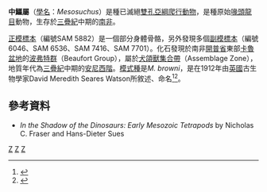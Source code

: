 {{Automatic taxobox
| taxon = Mesosuchus
| authority = Watson, 1912
| image=Mesosuchus BW.jpg
| image_caption = 中鱷的想像圖
| fossil_range = {{fossil_range|246}}
| type_species = '''中鱷 ''Mesosuchus browni'''''
| type_species_authority = Watson, 1912 
}}

'''中鱷屬'''（[[學名|學名]]：''Mesosuchus''）是種已滅絕[[雙孔亞綱|雙孔亞綱]][[爬行動物|爬行動物]]，是種原始[[喙頭龍目|喙頭龍目]]動物，生存於[[三疊紀|三疊紀]]中期的[[南非|南非]]。

[[正模標本|正模標本]]（編號SAM 5882）是一個部分身體骨骼，另外發現多個[[副模標本|副模標本]]（編號6046、SAM 6536、SAM 7416、SAM 7701）。化石發現於南非[[開普省|開普省]]東部[[卡魯盆地|卡魯盆地]]的[[波弗特群|波弗特群]]（Beaufort Group），屬於[[犬頜獸集合帶|犬頜獸集合帶]]（Assemblage Zone），地質年代為[[三疊紀|三疊紀]]中期的[[安尼西階|安尼西階]]。[[模式種|模式種]]是''M. browni''，是在1912年由[[英國|英國]]古生物學家David Meredith Seares Watson所敘述、命名<ref name=Howesia>{{cite journal |authors=David Meredith Seares Watson |year=1912 |title=''Mesosuchus browni'', gen. et spe. Nov. |journal=Records of the Albany Museum |volume=2 |issue= |pages=298–299 }}</ref><ref name=Howesia95>{{cite journal |authors=David M. Dilkes |year=1998 |title=The Early Triassic rhynchosaur ''Mesosuchus browni'' and the interrelationships of basal archosauromorph reptiles |journal=Philosophical Transactions of the Royal Society of London, Series B |volume=353 |issue= |pages=501–541 }}</ref>。

==參考資料==
<div class="references-small">
{{reflist}}
* ''In the Shadow of the Dinosaurs: Early Mesozoic Tetrapods'' by Nicholas C. Fraser and Hans-Dieter Sues 
</div>

{{Paleo-reptile-stub}}
{{主龍形下綱|R.}}
{{Taxonbar}}

[[Category:主龍形下綱|Z]]
[[Category:三疊紀爬行動物|Z]]
[[Category:1912年描述的分类群|Z]]